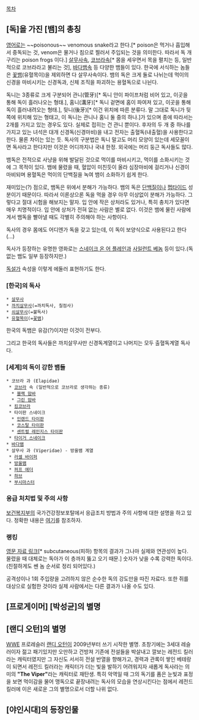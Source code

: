 [[목차]]
== [독]을 가진 [뱀]의 총칭 ==
[[영어]]로는 ~~poisonous~~ venomous snake라고 한다.[* poison은 먹거나 흡입해서 중독되는 것, venom은 물거나 침으로 찔러서 주입되는 것을 의미한다. 따라서 독 개구리는 poison frogs 이다.]
[[살무사]]속, [[코브라]]속[* 몸을 세우면서 목을 펼치는 등, 일반적으로 코브라라고 불리는 것], [[바다뱀]]속 등 다양한 뱀들이 있다. 한국에 서식하는 놈들은 [[꽃뱀]](유혈목이)을 제외하면 다 살무사속이다. 뱀의 독은 크게 둘로 나뉘는데 먹이의 신경을 마비시키는 신경독과, 신체 조직을 파괴하는 용혈독으로 나뉜다.

독니는 3종류로 크게 구분되어 관니(管牙)[* 독니 안이 파이프처럼 비어 있고, 이곳을 통해 독이 흘러나오는 형태.], 홈니(溝牙)[* 독니 겉면에 홈이 파여져 있고, 이곳을 통해 독이 흘러내려오는 형태.], 뒷니(後牙)[* 이건 위치에 따른 분류다. 말 그대로 독니가 뒷쪽에 위치해 있는 형태고, 이 독니는 관니나 홈니 둘 중의 하나.]가 있으며 종에 따라서는 2개를 가지고 있는 경우도 있다. 실제로 접히는 건 관니 뿐이다. 후자의 두 개 중 하나를 가지고 있는 녀석은 대개 신경독(신경마비)을 내고 전자는 출혈독(내출혈)을 사용한다고 한다. 물론 차이는 있는 듯. 독사의 구분법은 독니 말고도 머리 모양이 있는데 세모꼴이면 독사라고 한다지만 이것은 어디까지나 국내 한정. 외국에는 머리 둥근 독사들도 많다.

뱀독은 전적으로 사냥을 위해 발달된 것으로 먹이를 마비시키고, 먹이를 소화시키는 것에 그 목적이 있다. 뱀에 물렸을 때, 혈압이 미친듯이 올라 심장마비에 걸리거나 신경이 마비되며 용혈독은 먹이의 단백질을 녹여 뱀이 소화하기 쉽게 한다. 

재미있는(?) 점으로, 뱀독은 위에서 분해가 가능하다. 뱀의 독은 [[단백질]]이나 [[펩타이드]] 성분이기 때문이다. 따라서 이론상으론 독을 먹을 경우 아무 이상없이 분해가 가능하다. 그렇다고 절대 시험을 해보지는 말자. 입 안에 작은 상처라도 있거나, 특히 충치가 있다면 매우 치명적이다. 입 안에 상처가 전혀 없는 사람은 별로 없다. 이것은 뱀에 물린 사람에게서 뱀독을 빨아낼 때도 각별히 주의해야 하는 사항이다.

독사의 경우 몸에도 어디엔가 독을 갖고 있는데, 이 독이 보양식으로 사용된다고 한다(…)

독사가 등장하는 유명한 영화로는 [[스네이크 온 어 플레인]]과 [[사일런트 베놈]] 등이 있다.(독 없는 뱀도 일부 등장하지만.)

[[독설가]] 속성을 이렇게 에둘러 표현하기도 한다.
=== [한국]의 독사 ===
 * [[살무사]]
 * [[까치살무사]](=까치독사, 칠점사)
 * [[쇠살무사]](=불독사)
 * [[유혈목이]](=[[꽃뱀]])

한국의 독뱀은 유감(?)이지만 이것이 전부다.

그리고 한국의 독사들은 까치살무사만 신경독계열이고 나머지는 모두 출혈독계열 독사다.

=== [세계]의 독이 강한 뱀들 ===
 * 코브라 과 (Elapidae)
  * [[코브라]] 속 (일반적으로 코브라로 생각하는 종류)
   * [[블랙 맘바]]
   * [[그린 맘바]]
  * [[킹코브라]]
  * 타이판 스네이크
   * [[인랜드 타이판]]
   * [[코스탈 타이판]]
   * [[센트럴 레인지스 타이판]]
  * [[타이거 스네이크]]
 * [[바다뱀]]
 * 살무사 과 (Viperidae) - 방울뱀 계열
  * [[러셀 바이퍼]]
  * [[방울뱀]]
  * [[퍼프 에더]]
  * [[하브]]
  * [[부시마스터]]
=== 응급 처치법 및 주의 사항 ===
[[보건복지부]]의 국가건강정보포탈에서 응급조치 방법과 주의 사항에 대한 설명을 하고 있다. 정확한 내용은 [http://health.mw.go.kr/HealthInfoArea/HealthInfo.aspx?Mode=View&IDX=1890&CID=990C2A5D07 여기]를 참조하자.

=== 랭킹 ===
[http://www.kingsnake.com/toxinology/LD50/LD50men.html 영문 자료 링크][* subcutaneous(피하) 항목의 결과가 그나마 실제와 연관성이 높다. 물렸을 때 대체로는 독아가 이 층까지 뚫고 오기 때문.] 숫자가 낮을 수록 강력한 독이다.(친절하게도 쎈 놈 순서로 정리 되어있다.)

공격성이나 1회 주입량을 고려하지 않은 순수한 독의 강도만을 따진 자료다.
또한 쥐를 대상으로 실험한 것이라 실제 사람에서는 다른 결과가 나올 수도 있다.

== [프로게이머] [박성균]의 별명 ==

== [랜디 오턴]의 별명 ==
[[WWE]] 프로레슬러 [[랜디 오턴]]이 2009년부터 쓰기 시작한 별명. 초창기에는 3세대 레슬러이자 젊고 패기있지만 오만하고 건방져 기존에 전설들을 박살내고 깔보는 레전드 킬러라는 캐릭터였지만 그 자신도 서서히 전설 반열을 향해가고, 경력과 관록이 쌓인 베테랑이 되면서 레전드 킬러라는 캐릭터가 더는 빛을 발하기 어려워지자 새롭게 독사라는 의미의 '''"The Viper"'''라는 캐릭터로 재탄생. 특히 악역일 때 그의 독기를 품은 눈빛과 표정을 보면 먹이감을 물어 맹독으로 끝장내려는 독사의 모습을 연상시킨다는 점에서 레전드 킬러에 이은 새로운 그의 별명으로서 더할 나위 없다.

== [야인시대]의 등장인물 ==
